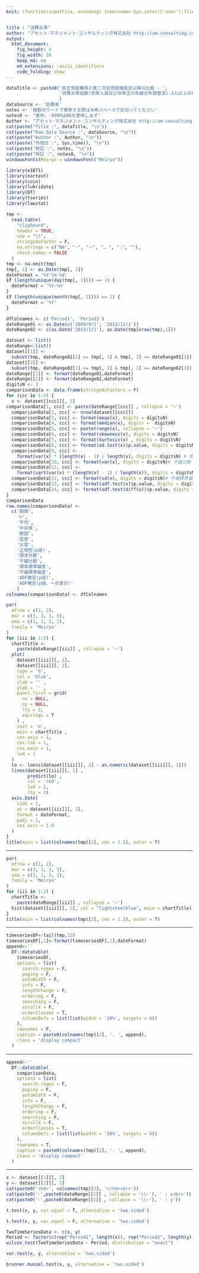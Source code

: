 ```yaml
---
knit: (function(inputFile, encoding) {username<-Sys.info()['user'];fileName<-'defaultPath.csv';pathToFile <-paste0('C:/Users/', username,'/Desktop/pathToCSV/');setwd(pathToFile);buf0<-read.csv(fileName,header = F,skip = 0,stringsAsFactor = F,check.names = F,fileEncoding = 'utf-8');rmarkdown::render(inputFile, encoding = encoding, output_file = paste0('C:/Users/',username,buf0[2,1],'charts/','am-consulting.co.jp-',format(Sys.time(),'%Y-%m-%d-%H-%M-%S'),'.html')) })


title : "消費水準"
author: "アセット･マネジメント･コンサルティング株式会社 http://am-consulting.co.jp"
output: 
  html_document:
    fig_height: 4
    fig_width: 10
    keep_md: no
    md_extensions: -ascii_identifiers 
    code_folding: show
---
```

<link href="http://knowledgevault.saecanet.com/components/rmarkdown-html.css" rel="stylesheet"> 
<style>
.main-container {
	max-width: 1000px;
	margin-left: auto;
	margin-right: auto;
}
</style>
```r
dataTitle <- paste0('民主党政権時と第二次安倍政権発足以降の比較 - ',
                    '消費水準指数(世帯人員及び世帯主の年齢分布調整済)-2人以上の世帯 2016年7月'
                    )
dataSource <- '総務省'
notes <- '複数のワードで検索する際は半角スペースで区切ってください'
notes0 <- "表中、-9999はNAを意味します"
Author <- "アセット･マネジメント･コンサルティング株式会社 http://am-consulting.co.jp"
cat(paste("Title :", dataTitle, "\n"))
cat(paste("Raw Data Source :", dataSource, "\n"))
cat(paste("Author :", Author, "\n"))
cat(paste("作成日 :", Sys.time(), "\n"))
cat(paste("特記 :", notes, "\n"))
cat(paste("特記 :", notes0, "\n"))
windowsFonts(Meiryo = windowsFont("Meiryo"))
```

```r
library(e1071)
library(nortest)
library(coin)
library(lubridate)
library(DT)
library(tseries)
library(lawstat)
```

```r
tmp <-
  read.table(
    "clipboard",
    header = TRUE,
    sep = "\t",
    stringsAsFactor = F,
    na.strings = c("NA", "-", "－", "… ", ".", ""),
    check.names = FALSE
  )
tmp <- na.omit(tmp)
tmp[, 1] <- as.Date(tmp[, 1])
dateFormat = '%Y-%m-%d'
if (length(unique(day(tmp[, 1]))) == 1) {
  dateFormat = '%Y-%m'
}
if (length(unique(month(tmp[, 1]))) == 1) {
  dateFormat = '%Y'
}
```

```r
dfColnames <- c('Period1', 'Period2')
dateRange01 <- as.Date(c('2009/9/1', '2012/12/1'))
dateRange02 <- c(as.Date('2013/1/1'), as.Date(tmp[nrow(tmp),1]))
```

```r
dataset <- list()
dateRange<-list()
dataset[[1]] <-
  subset(tmp, dateRange01[1] <= tmp[, 1] & tmp[, 1] <= dateRange01[2])
dataset[[2]] <-
  subset(tmp, dateRange02[1] <= tmp[, 1] & tmp[, 1] <= dateRange02[2])
dateRange[[1]] <- format(dateRange01,dateFormat)
dateRange[[2]] <- format(dateRange02,dateFormat)
digitsN <- 3
comparisonData <- data.frame(stringsAsFactors = F)
for (ccc in 1:2) {
  x <- dataset[[ccc]][, 2]
comparisonData[1, ccc] <- paste(dateRange[[ccc]] , collapse = '~')
  comparisonData[2, ccc] <- nrow(dataset[[ccc]])
  comparisonData[3, ccc] <- format(mean(x), digits = digitsN)
  comparisonData[4, ccc] <- format(median(x), digits =  digitsN)
  comparisonData[5, ccc] <- paste(range(x), collapse = '~')
  comparisonData[6, ccc] <- format(skewness(x), digits = digitsN)
  comparisonData[7, ccc] <- format(kurtosis(x) , digits = digitsN)
  comparisonData[8, ccc] <- format(ad.test(x)$p.value, digits = digitsN)
  comparisonData[9, ccc] <-
    format(var(x) * (length(x) - 1) / length(x), digits = digitsN) # 標本分散
  comparisonData[10, ccc] <- format(var(x), digits = digitsN)# 不偏分散
  comparisonData[11, ccc] <-
    format(sqrt(var(x) * (length(x) - 1) / length(x)), digits = digitsN)# 標本標準偏差
  comparisonData[12, ccc] <- format(sd(x), digits = digitsN)# 不偏標準偏差
  comparisonData[13, ccc] <- format(adf.test(x)$p.value, digits = digitsN)
  comparisonData[14, ccc] <- format(adf.test(diff(x))$p.value, digits = digitsN)
}
comparisonData
row.names(comparisonData) <-
  c('期間',
    'n',
    '平均',
    '中央値',
    '範囲',
    '歪度',
    '尖度',
    '正規性(p値)',
    '標本分散',
    '不偏分散',
    '標本標準偏差',
    '不偏標準偏差',
    'ADF検定(p値)',
    'ADF検定(p値、一次差分)'
    )
colnames(comparisonData) <- dfColnames
```

```r
par(
  mfrow = c(1, 2),
  mar = c(3, 3, 3, 5),
  oma = c(1, 1, 3, 1),
  family = 'Meiryo'
)
for (iii in 1:2) {
  chartTitle <-
    paste(dateRange[[iii]] , collapse = '~')
  plot(
    dataset[[iii]][, 1],
    dataset[[iii]][, 2],
    type = 'h',
    col = 'blue',
    xlab = '' ,
    ylab = '' ,
    panel.first = grid(
      nx = NULL,
      ny = NULL,
      lty = 2,
      equilogs = T
    ) ,
    xaxt = 'n',
    main = chartTitle ,
    cex.axis = 1,
    cex.lab = 1,
    cex.main = 1,
    lwd = 1
  )
  lo <- loess(dataset[[iii]][, 2] ~ as.numeric(dataset[[iii]][, 1]))
  lines(dataset[[iii]][, 1] ,
        predict(lo) ,
        col = 'red',
        lwd = 2,
        lty = 2)
  axis.Date(
    side = 1,
    at = dataset[[iii]][, 1],
    format = dateFormat,
    padj = 1,
    cex.axis = 1.0
  )
}
title(main = list(colnames(tmp)[2], cex = 1.2), outer = T)
```
<hr>
```r
par(
  mfrow = c(1, 2),
  mar = c(3, 3, 3, 5),
  oma = c(1, 1, 3, 1),
  family = 'Meiryo'
)
for (iii in 1:2) {
  chartTitle <-
    paste(dateRange[[iii]] , collapse = '~')
  hist(dataset[[iii]][, 2], col = "lightsteelblue", main = chartTitle)
}
title(main = list(colnames(tmp)[2], cex = 1.2), outer = T)
```
<hr>
```r
timeseriesDF<-tail(tmp,12)
timeseriesDF[,1]<-format(timeseriesDF[,1],dateFormat)
append<-''
  DT::datatable(
    timeseriesDF,
    options = list(
      search.regex = F,
      paging = F,
      autoWidth = F,
      info = F,
      lengthChange = F,
      ordering = F,
      searching = F,
      scrollX = F,
      orderClasses = T,
      columnDefs = list(list(width = '20%', targets = 0))
    ),
    rownames = F,
    caption = paste0(colnames(tmp)[2], '. ', append),
    class = 'display compact'
  )
```
<hr>
```r
append<-''
  DT::datatable(
    comparisonData,
    options = list(
      search.regex = F,
      paging = F,
      autoWidth = F,
      info = F,
      lengthChange = F,
      ordering = F,
      searching = F,
      scrollX = F,
      orderClasses = T,
      columnDefs = list(list(width = '20%', targets = 0))
    ),
    rownames = T,
    caption = paste0(colnames(tmp)[2], '. ', append),
    class = 'display compact'
  )
```
<hr>
```r
x <- dataset[[1]][, 2]
y <- dataset[[2]][, 2]
cat(paste0('<h4>', colnames(tmp)[2], '</h4><br>'))
cat(paste0('･',paste0(dateRange[[1]] , collapse = '\\~'), ' : x<br>'))
cat(paste0('･',paste0(dateRange[[2]] , collapse = '\\~'), ' : y'))
```

```r
t.test(x, y, var.equal = T, alternative = 'two.sided')
```

```r
t.test(x, y, var.equal = F, alternative = 'two.sided')
```

```r
TwoTimeSeriesData <- c(x, y)
Period <- factor(c(rep("Period1", length(x)), rep("Period2", length(y))))
wilcox_test(TwoTimeSeriesData ~ Period, distribution = "exact")
```

```r
var.test(x, y, alternative = 'two.sided')
```

```r
brunner.munzel.test(x, y, alternative = 'two.sided')
```